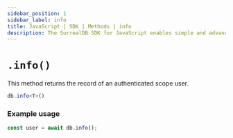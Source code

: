 ```yaml
---
sidebar_position: 1
sidebar_label: info
title: JavaScript | SDK | Methods | info
description: The SurrealDB SDK for JavaScript enables simple and advanced querying of a remote or embedded database.
---
```


# `.info()`

This method returns the record of an authenticated scope user.

```ts title="Method Syntax"
db.info<T>()
```

### Example usage
```ts
const user = await db.info();
```